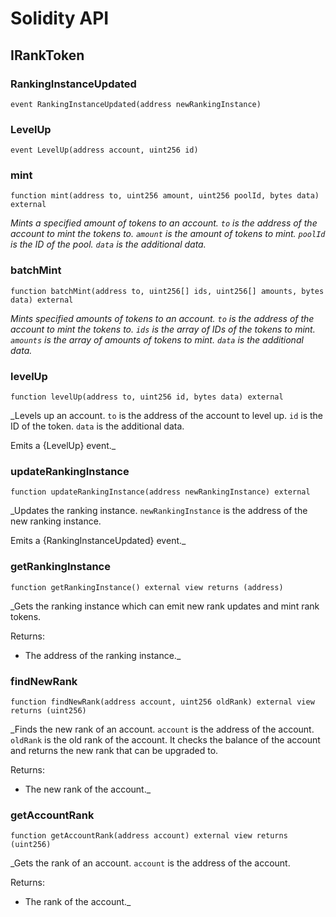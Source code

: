 # Solidity API

## IRankToken

### RankingInstanceUpdated

```solidity
event RankingInstanceUpdated(address newRankingInstance)
```

### LevelUp

```solidity
event LevelUp(address account, uint256 id)
```

### mint

```solidity
function mint(address to, uint256 amount, uint256 poolId, bytes data) external
```

_Mints a specified amount of tokens to an account. `to` is the address of the account to mint the tokens to. `amount` is the amount of tokens to mint. `poolId` is the ID of the pool. `data` is the additional data._

### batchMint

```solidity
function batchMint(address to, uint256[] ids, uint256[] amounts, bytes data) external
```

_Mints specified amounts of tokens to an account. `to` is the address of the account to mint the tokens to. `ids` is the array of IDs of the tokens to mint. `amounts` is the array of amounts of tokens to mint. `data` is the additional data._

### levelUp

```solidity
function levelUp(address to, uint256 id, bytes data) external
```

_Levels up an account. `to` is the address of the account to level up. `id` is the ID of the token. `data` is the additional data.

Emits a {LevelUp} event._

### updateRankingInstance

```solidity
function updateRankingInstance(address newRankingInstance) external
```

_Updates the ranking instance. `newRankingInstance` is the address of the new ranking instance.

Emits a {RankingInstanceUpdated} event._

### getRankingInstance

```solidity
function getRankingInstance() external view returns (address)
```

_Gets the ranking instance which can emit new rank updates and mint rank tokens.

Returns:

- The address of the ranking instance._

### findNewRank

```solidity
function findNewRank(address account, uint256 oldRank) external view returns (uint256)
```

_Finds the new rank of an account. `account` is the address of the account. `oldRank` is the old rank of the account.
It checks the balance of the account and returns the new rank that can be upgraded to.

Returns:

- The new rank of the account._

### getAccountRank

```solidity
function getAccountRank(address account) external view returns (uint256)
```

_Gets the rank of an account. `account` is the address of the account.

Returns:

- The rank of the account._

